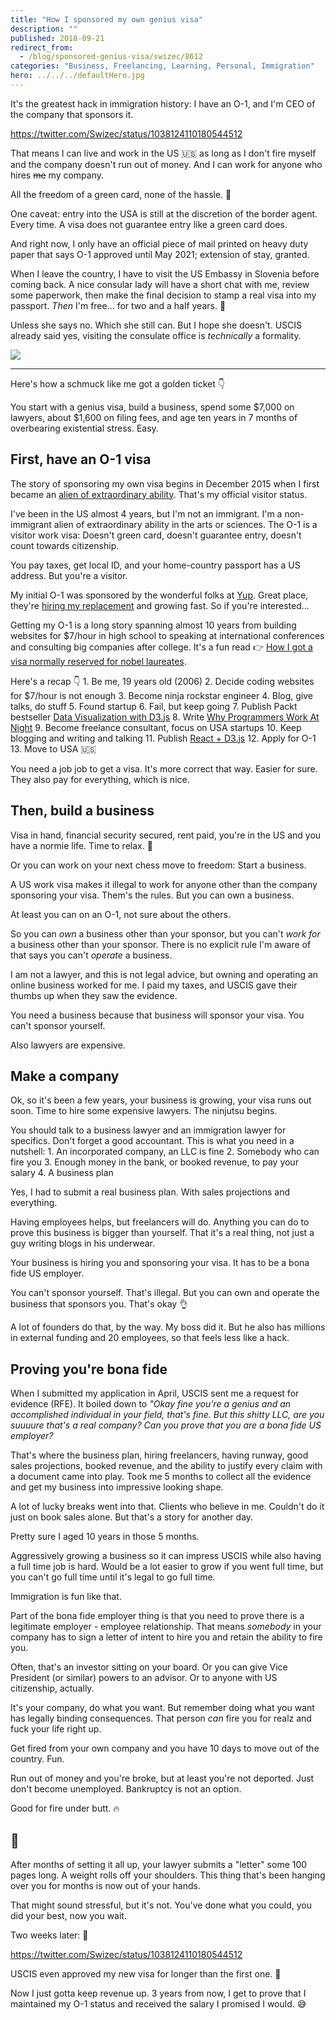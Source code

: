 ```yaml
---
title: "How I sponsored my own genius visa"
description: ""
published: 2018-09-21
redirect_from:
  - /blog/sponsored-genius-visa/swizec/8612
categories: "Business, Freelancing, Learning, Personal, Immigration"
hero: ../../../defaultHero.jpg
---
```


It's the greatest hack in immigration history: I have an O-1, and I'm CEO of the company that sponsors it.

https://twitter.com/Swizec/status/1038124110180544512

That means I can live and work in the US 🇺🇸 as long as I don't fire myself and the company doesn't run out of money. And I can work for anyone who hires ~~me~~ my company.

All the freedom of a green card, none of the hassle. 🤘

One caveat: entry into the USA is still at the discretion of the border agent. Every time. A visa does not guarantee entry like a green card does.

And right now, I only have an official piece of mail printed on heavy duty paper that says O-1 approved until May 2021; extension of stay, granted.

When I leave the country, I have to visit the US Embassy in Slovenia before coming back. A nice consular lady will have a short chat with me, review some paperwork, then make the final decision to stamp a real visa into my passport. _Then_ I'm free… for two and a half years. 🗽

Unless she says no. Which she still can. But I hope she doesn't. USCIS already said yes, visiting the consulate office is _technically_ a formality.

![](https://swizec.com/wp-content/uploads/2018/09/andy-macmillan-775812-unsplash-1024x680.jpg)

---

Here's how a schmuck like me got a golden ticket 👇

You start with a genius visa, build a business, spend some $7,000 on lawyers, about $1,600 on filing fees, and age ten years in 7 months of overbearing existential stress. Easy.

## First, have an O-1 visa

The story of sponsoring my own visa begins in December 2015 when I first became an [alien of extraordinary ability](https://en.wikipedia.org/wiki/Alien_of_extraordinary_ability). That's my official visitor status.

I've been in the US almost 4 years, but I'm not an immigrant. I'm a non-immigrant alien of extraordinary ability in the arts or sciences. The O-1 is a visitor work visa: Doesn't green card, doesn't guarantee entry, doesn't count towards citizenship.

You pay taxes, get local ID, and your home-country passport has a US address. But you're a visitor.

My initial O-1 was sponsored by the wonderful folks at [Yup](https://www.yup.com). Great place, they're [hiring my replacement](https://hire.withgoogle.com/public/jobs/yupcom/view/P_AAAAAAEAAADLqFr5OFYEpE) and growing fast. So if you're interested…

Getting my O-1 is a long story spanning almost 10 years from building websites for $7/hour in high school to speaking at international conferences and consulting big companies after college. It's a fun read 👉 [How I got a visa normally reserved for nobel laureates](https://swizec.com/blog/how-i-got-a-visa-normally-reserved-for-nobel-laureates/).

Here's a recap 👇 1. Be me, 19 years old (2006) 2. Decide coding websites for $7/hour is not enough 3. Become ninja rockstar engineer 4. Blog, give talks, do stuff 5. Found startup 6. Fail, but keep going 7. Publish Packt bestseller [Data Visualization with D3.js](https://www.packtpub.com/web-development/data-visualization-d3js) 8. Write [Why Programmers Work At Night](http://nightowlsbook.com/) 9. Become freelance consultant, focus on USA startups 10. Keep blogging and writing and talking 11. Publish [React + D3.js](https://swizec.com/reactd3js/) 12. Apply for O-1 13. Move to USA 🇺🇸

You need a job job to get a visa. It's more correct that way. Easier for sure. They also pay for everything, which is nice.

## Then, build a business

Visa in hand, financial security secured, rent paid, you're in the US and you have a normie life. Time to relax. 🤙

Or you can work on your next chess move to freedom: Start a business.

A US work visa makes it illegal to work for anyone other than the company sponsoring your visa. Them's the rules. But you can own a business.

At least you can on an O-1, not sure about the others.

So you can _own_ a business other than your sponsor, but you can't _work for_ a business other than your sponsor. There is no explicit rule I'm aware of that says you can't _operate_ a business.

I am not a lawyer, and this is not legal advice, but owning and operating an online business worked for me. I paid my taxes, and USCIS gave their thumbs up when they saw the evidence.

You need a business because that business will sponsor your visa. You can't sponsor yourself.

Also lawyers are expensive.

## Make a company

Ok, so it's been a few years, your business is growing, your visa runs out soon. Time to hire some expensive lawyers. The ninjutsu begins.

You should talk to a business lawyer and an immigration lawyer for specifics. Don't forget a good accountant. This is what you need in a nutshell: 1. An incorporated company, an LLC is fine 2. Somebody who can fire you 3. Enough money in the bank, or booked revenue, to pay your salary 4. A business plan

Yes, I had to submit a real business plan. With sales projections and everything.

Having employees helps, but freelancers will do. Anything you can do to prove this business is bigger than yourself. That it's a real thing, not just a guy writing blogs in his underwear.

Your business is hiring you and sponsoring your visa. It has to be a bona fide US employer.

You can't sponsor yourself. That's illegal. But you can own and operate the business that sponsors you. That's okay 👌

A lot of founders do that, by the way. My boss did it. But he also has millions in external funding and 20 employees, so that feels less like a hack.

## Proving you're bona fide

When I submitted my application in April, USCIS sent me a request for evidence (RFE). It boiled down to _"Okay fine you're a genius and an accomplished individual in your field, that's fine. But this shitty LLC, are you suuuure that's a real company? Can you prove that you are a bona fide US employer?_

That's where the business plan, hiring freelancers, having runway, good sales projections, booked revenue, and the ability to justify every claim with a document came into play. Took me 5 months to collect all the evidence and get my business into impressive looking shape.

A lot of lucky breaks went into that. Clients who believe in me. Couldn't do it just on book sales alone. But that's a story for another day.

Pretty sure I aged 10 years in those 5 months.

Aggressively growing a business so it can impress USCIS while also having a full time job is hard. Would be a lot easier to grow if you went full time, but you can't go full time until it's legal to go full time.

Immigration is fun like that.

Part of the bona fide employer thing is that you need to prove there is a legitimate employer - employee relationship. That means _somebody_ in your company has to sign a letter of intent to hire you and retain the ability to fire you.

Often, that's an investor sitting on your board. Or you can give Vice President (or similar) powers to an advisor. Or to anyone with US citizenship, actually.

It's your company, do what you want. But remember doing what you want has legally binding consequences. That person _can_ fire you for realz and fuck your life right up.

Get fired from your own company and you have 10 days to move out of the country. Fun.

Run out of money and you're broke, but at least you're not deported. Just don't become unemployed. Bankruptcy is not an option.

Good for fire under butt. 🔥

## 🤞

After months of setting it all up, your lawyer submits a "letter" some 100 pages long. A weight rolls off your shoulders. This thing that's been hanging over you for months is now out of your hands.

That might sound stressful, but it's not. You've done what you could, you did your best, now you wait.

Two weeks later: 🎉

https://twitter.com/Swizec/status/1038124110180544512

USCIS even approved my new visa for longer than the first one. 🤘

Now I just gotta keep revenue up. 3 years from now, I get to prove that I maintained my O-1 status and received the salary I promised I would. 😅
